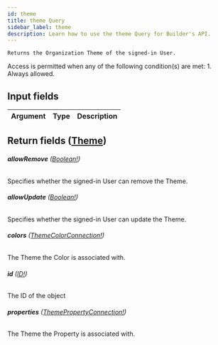 ```yaml
---
id: theme
title: theme Query
sidebar_label: theme
description: Learn how to use the theme Query for Builder's API.
---
```


    Returns the Organization Theme of the signed-in User.

Access is permitted when any of the following condition(s) are met: 1. Always allowed.

## Input fields

| Argument | Type | Description |
| -------- | ---- | ----------- |

## Return fields ([Theme](/self-managed/composer/builder/api/schema/object/Theme.mdx))

###### <b>allowRemove</b> ([Boolean!](/self-managed/composer/builder/api/schema/scalar/Boolean.mdx))

Specifies whether the signed-in User can remove the Theme.

###### <b>allowUpdate</b> ([Boolean!](/self-managed/composer/builder/api/schema/scalar/Boolean.mdx))

Specifies whether the signed-in User can update the Theme.

###### <b>colors</b> ([ThemeColorConnection!](/self-managed/composer/builder/api/schema/object/ThemeColorConnection.mdx))

The Theme the Color is associated with.

###### <b>id</b> ([ID!](/self-managed/composer/builder/api/schema/scalar/ID.mdx))

The ID of the object

###### <b>properties</b> ([ThemePropertyConnection!](/self-managed/composer/builder/api/schema/object/ThemePropertyConnection.mdx))

The Theme the Property is associated with.
